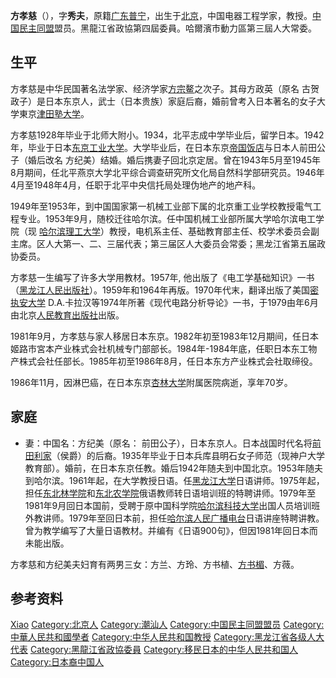 {{multiple issues|
{{blpunsourced|time=2016-08-06T06:27:52+00:00}}
{{copyedit|time=2016-08-06T06:27:52+00:00}}
{{orphan|time=2016-08-06T06:27:52+00:00}}
}}
'''方孝慈'''（{{bd|1916年|10月4日|1986年|11月1日}}），字'''秀夫'''，原籍[[广东|广东]][[普宁|普宁]]，出生于[[北京|北京]]，中国电器工程学家，教授。[[中国民主同盟|中国民主同盟]]盟员。黑龍江省政協第四屆委員。哈爾濱市動力區第三屆人大常委。

== 生平 ==
方孝慈是中华民国著名法学家、经济学家[[方宗鳌|方宗鳌]]之次子。其母方政英（原名 古贺政子）是日本东京人，武士（日本贵族）家庭后裔，婚前曾考入日本著名的女子大学東京[[津田塾大学|津田塾大学]]。

方孝慈1928年毕业于北师大附小。1934，北平志成中学毕业后，留学日本。1942年，毕业于日本[[东京工业大学|东京工业大学]]。大学毕业后，在日本东京[[帝国饭店|帝国饭店]]与日本人前田公子（婚后改名 方纪美）结婚。婚后携妻子回北京定居。曾在1943年5月至1945年8月期间，任北平燕京大学北平综合调查研究所文化局自然科学部研究员。1946年4月至1948年4月，任职于北平中央信托局处理伪地产的地产科。

1949年至1953年，到中国国家第一机械工业部下属的北京重工业学校教授電气工程专业。1953年9月，随校迁往哈尔滨。任中国机械工业部所属大学哈尔滨电工学院（现 [[哈尔滨理工大学|哈尔滨理工大学]]）教授，电机系主任、基础教育部主任、校学术委员会副主席。区人大第一、二、三届代表；第三届区人大委员会常委；黑龙江省第五届政协委员。

方孝慈一生编写了许多大学用教材。1957年, 他出版了《电工学基础知识》一书（[[黑龙江人民出版社|黑龙江人民出版社]]）。1959年和1964年再版。1970年代末，翻译出版了美国[[密执安大学|密执安大学]] D.A.卡拉汉等1974年所著《现代电路分析导论》一书，于1979由年6月由北京[[人民教育出版社|人民教育出版社]]出版。

1981年9月，方孝慈与家人移居日本东京。1982年初至1983年12月期间，任日本姬路市宮本产业株式会社机械专门部部长。1984年-1984年底，任职日本东工物产株式会社任部长。1985年初至1986年8月，任日本东方产业株式会社取缔役。

1986年11月，因淋巴癌，在日本东京[[杏林大学|杏林大学]]附属医院病逝，享年70岁。

== 家庭 ==
* 妻：中国名：方纪美（原名： 前田公子），日本东京人。日本战国时代名将[[前田利家|前田利家]]（侯爵）的后裔。1935年毕业于日本兵库县明石女子师范（现神户大学教育部）。婚前，在日本东京任教。婚后1942年随夫到中国北京。1953年随夫到哈尔滨。1961年起，在大学教授日语。任[[黑龙江大学|黑龙江大学]]日语讲师。1975年起，担任[[东北林学院|东北林学院]]和[[东北农学院|东北农学院]]俄语教师转日语培训班的特聘讲师。1979年至1981年9月回日本国前，受聘于原中国科学院[[哈尔滨科技大学|哈尔滨科技大学]]出国人员培训班外教讲师。1979年至回日本前，担任[[哈尔滨人民广播电台|哈尔滨人民广播电台]]日语讲座特聘讲教。曾为教学编写了大量日语教材。并编有《日语900句》，但因1981年回日本而未能出版。

方孝慈和方纪美夫妇育有两男三女：方兰、方玲、方书植、[[方书楣|方书楣]]、方薇。

== 参考资料 ==
{{reflist}}

{{Authority control}}
{{DEFAULTSORT:Fang方}}
[[Category:方姓|Xiao]]
[[Category:北京人|Category:北京人]]
[[Category:潮汕人|Category:潮汕人]]
[[Category:中国民主同盟盟员|Category:中国民主同盟盟员]]
[[Category:中華人民共和國學者|Category:中華人民共和國學者]]
[[Category:中华人民共和国教授|Category:中华人民共和国教授]]
[[Category:黑龙江省各级人大代表|Category:黑龙江省各级人大代表]]
[[Category:黑龍江省政協委員|Category:黑龍江省政協委員]]
[[Category:移民日本的中华人民共和国人|Category:移民日本的中华人民共和国人]]
[[Category:日本裔中国人|Category:日本裔中国人]]